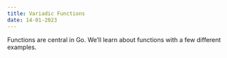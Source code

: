 ```yaml
---
title: Variadic Functions 
date: 14-01-2023
---
```


Functions are central in Go. We’ll learn about functions with a few different examples.

```go

```

```go

```


